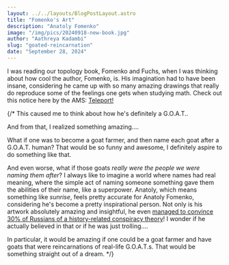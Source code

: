 ```yaml
---
layout: ../../layouts/BlogPostLayout.astro
title: "Fomenko's Art"
description: "Anatoly Fomenko"
image: "/img/pics/20240918-new-book.jpg"
author: "Aathreya Kadambi"
slug: "goated-reincarnation"
date: "September 28, 2024"
---
```


I was reading our topology book, Fomenko and Fuchs, when I was thinking about how cool the author, Fomenko, is. His imagination had to have been insane, considering he came up with so many amazing drawings that really do reproduce some of the feelings one gets when studying math. Check out this notice here by the AMS: <a href="https://chronologia.org/en/math_impressions/posters_notice.html" target="_blank">Teleport!</a>

{/* This caused me to think about how he's definitely a G.O.A.T.. 

And from that, I realized something amazing....

What if one was to become a goat farmer, and then name each goat after a G.O.A.T. human? That would be so funny and awesome, I definitely aspire to do something like that.

And even worse, what if those goats *really were the people we were naming them after*? I always like to imagine a world where names had real meaning, where the simple act of naming someone something gave them the abilities of their name, like a superpower. Anatoly, which means something like *sunrise*, feels pretty accurate for Anatoly Fomenko, considering he's become a pretty inspirational person. Not only is his artwork absolutely amazing and insightful, he even <a href="https://en.wikipedia.org/wiki/New_chronology_(Fomenko)">managed to convince 30% of Russians of a history-related conspiracy theory</a>! I wonder if he actually believed in that or if he was just trolling....

In particular, it would be amazing if one could be a goat farmer and have goats that were reincarnations of real-life G.O.A.T.s. That would be something straight out of a dream. */}
